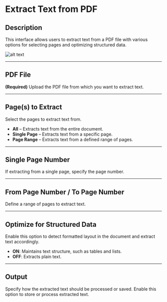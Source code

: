 # Extract Text from PDF

## **Description**

This interface allows users to extract text from a PDF file with various options for selecting pages and optimizing structured data.

![alt text](../../../assets/pdf/extract-text-from-pdf.png)

---

## PDF File  

**(Required)** Upload the PDF file from which you want to extract text.  

---

## Page(s) to Extract

Select the pages to extract text from.  

- **All** – Extracts text from the entire document.  
- **Single Page** – Extracts text from a specific page.  
- **Page Range** – Extracts text from a defined range of pages.  

---

## Single Page Number

If extracting from a single page, specify the page number.  

---

## From Page Number / To Page Number

Define a range of pages to extract text.  

---

## Optimize for Structured Data

Enable this option to detect formatted layout in the document and extract text accordingly.

- **ON**: Maintains text structure, such as tables and lists.  
- **OFF**: Extracts plain text.  

---

## Output

Specify how the extracted text should be processed or saved. Enable this option to store or process extracted text.  